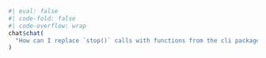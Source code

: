 
```r
#| eval: false 
#| code-fold: false
#| code-overflow: wrap
chat$chat(
  "How can I replace `stop()` calls with functions from the cli package?"
)
```